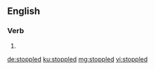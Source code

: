 ==English==

===Verb===
{{head|en|verb form}}

# {{en-past of|stopple}}

[[de:stoppled]]
[[ku:stoppled]]
[[mg:stoppled]]
[[vi:stoppled]]